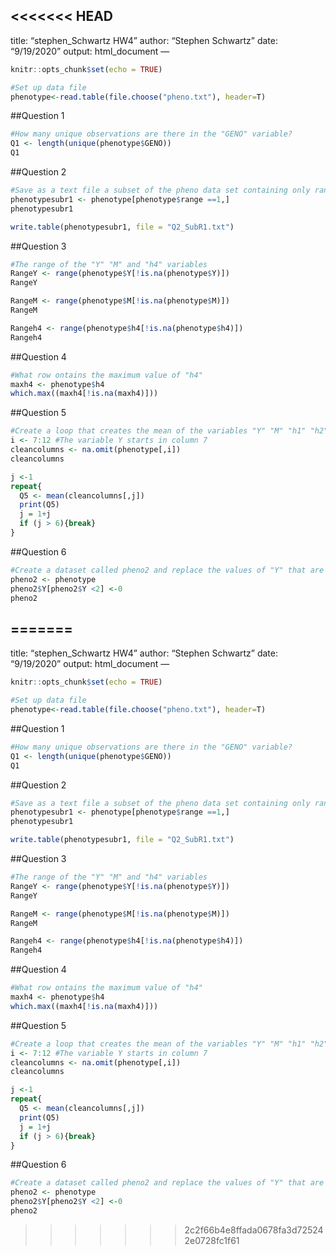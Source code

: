 <<<<<<< HEAD
---
title: "stephen_Schwartz HW4"
author: "Stephen Schwartz"
date: "9/19/2020"
output: html_document
---

```r
knitr::opts_chunk$set(echo = TRUE)
```

```r
#Set up data file
phenotype<-read.table(file.choose("pheno.txt"), header=T)

```

##Question 1
```r
#How many unique observations are there in the "GENO" variable?
Q1 <- length(unique(phenotype$GENO))
Q1
```
##Question 2
```r
#Save as a text file a subset of the pheno data set containing only range 1
phenotypesubr1 <- phenotype[phenotype$range ==1,]
phenotypesubr1

write.table(phenotypesubr1, file = "Q2_SubR1.txt")
```

##Question 3
```r
#The range of the "Y" "M" and "h4" variables
RangeY <- range(phenotype$Y[!is.na(phenotype$Y)])
RangeY

RangeM <- range(phenotype$M[!is.na(phenotype$M)])
RangeM

Rangeh4 <- range(phenotype$h4[!is.na(phenotype$h4)])
Rangeh4
```

##Question 4
```r
#What row ontains the maximum value of "h4"
maxh4 <- phenotype$h4
which.max((maxh4[!is.na(maxh4)]))
```

##Question 5
```r
#Create a loop that creates the mean of the variables "Y" "M" "h1" "h2" "h3" "h4"
i <- 7:12 #The variable Y starts in column 7
cleancolumns <- na.omit(phenotype[,i])
cleancolumns

j <-1
repeat{
  Q5 <- mean(cleancolumns[,j])
  print(Q5)
  j = 1+j
  if (j > 6){break}
}

```

##Question 6
```r
#Create a dataset called pheno2 and replace the values of "Y" that are smaller than 2 with 0
pheno2 <- phenotype
pheno2$Y[pheno2$Y <2] <-0
pheno2
```

=======
---
title: "stephen_Schwartz HW4"
author: "Stephen Schwartz"
date: "9/19/2020"
output: html_document
---

```r
knitr::opts_chunk$set(echo = TRUE)
```

```r
#Set up data file
phenotype<-read.table(file.choose("pheno.txt"), header=T)

```

##Question 1
```r
#How many unique observations are there in the "GENO" variable?
Q1 <- length(unique(phenotype$GENO))
Q1
```
##Question 2
```r
#Save as a text file a subset of the pheno data set containing only range 1
phenotypesubr1 <- phenotype[phenotype$range ==1,]
phenotypesubr1

write.table(phenotypesubr1, file = "Q2_SubR1.txt")
```

##Question 3
```r
#The range of the "Y" "M" and "h4" variables
RangeY <- range(phenotype$Y[!is.na(phenotype$Y)])
RangeY

RangeM <- range(phenotype$M[!is.na(phenotype$M)])
RangeM

Rangeh4 <- range(phenotype$h4[!is.na(phenotype$h4)])
Rangeh4
```

##Question 4
```r
#What row ontains the maximum value of "h4"
maxh4 <- phenotype$h4
which.max((maxh4[!is.na(maxh4)]))
```

##Question 5
```r
#Create a loop that creates the mean of the variables "Y" "M" "h1" "h2" "h3" "h4"
i <- 7:12 #The variable Y starts in column 7
cleancolumns <- na.omit(phenotype[,i])
cleancolumns

j <-1
repeat{
  Q5 <- mean(cleancolumns[,j])
  print(Q5)
  j = 1+j
  if (j > 6){break}
}

```

##Question 6
```r
#Create a dataset called pheno2 and replace the values of "Y" that are smaller than 2 with 0
pheno2 <- phenotype
pheno2$Y[pheno2$Y <2] <-0
pheno2
```
>>>>>>> 2c2f66b4e8ffada0678fa3d725242e0728fc1f61
